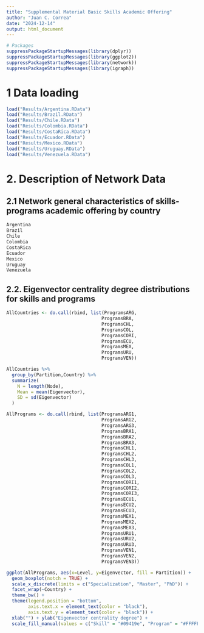 ```yaml
---
title: "Supplemental Material Basic Skills Academic Offering"
author: "Juan C. Correa"
date: "2024-12-14"
output: html_document
---
```


```r
# Packages
suppressPackageStartupMessages(library(dplyr))
suppressPackageStartupMessages(library(ggplot2))
suppressPackageStartupMessages(library(network))
suppressPackageStartupMessages(library(igraph))
```



# 1 Data loading
```r
load("Results/Argentina.RData")
load("Results/Brazil.RData")
load("Results/Chile.RData")
load("Results/Colombia.RData")
load("Results/CostaRica.RData")
load("Results/Ecuador.RData")
load("Results/Mexico.RData")
load("Results/Uruguay.RData")
load("Results/Venezuela.RData")

```

# 2. Description of Network Data

## 2.1 Network general characteristics of skills-programs academic offering by country

```r
Argentina
Brazil
Chile
Colombia
CostaRica
Ecuador
Mexico
Uruguay
Venezuela
```



## 2.2. Eigenvector centrality degree distributions for skills and programs
```r
AllCountries <- do.call(rbind, list(ProgramsARG,
                                   ProgramsBRA,
                                   ProgramsCHL,
                                   ProgramsCOL,
                                   ProgramsCORI,
                                   ProgramsECU,
                                   ProgramsMEX,
                                   ProgramsURU,
                                   ProgramsVEN))

AllCountries %>%
  group_by(Partition,Country) %>%
  summarize(
    N = length(Node),
    Mean = mean(Eigenvector),
    SD = sd(Eigenvector)
  )

AllPrograms <- do.call(rbind, list(ProgramsARG1,
                                   ProgramsARG2,
                                   ProgramsARG3,
                                   ProgramsBRA1,
                                   ProgramsBRA2,
                                   ProgramsBRA3,
                                   ProgramsCHL1,
                                   ProgramsCHL2,
                                   ProgramsCHL3,
                                   ProgramsCOL1,
                                   ProgramsCOL2,
                                   ProgramsCOL3,
                                   ProgramsCORI1,
                                   ProgramsCORI2,
                                   ProgramsCORI3,
                                   ProgramsECU1,
                                   ProgramsECU2,
                                   ProgramsECU3,
                                   ProgramsMEX1,
                                   ProgramsMEX2,
                                   ProgramsMEX3,
                                   ProgramsURU1,
                                   ProgramsURU2,
                                   ProgramsURU3,
                                   ProgramsVEN1,
                                   ProgramsVEN2,
                                   ProgramsVEN3))
```



```r
ggplot(AllPrograms, aes(x=Level, y=Eigenvector, fill = Partition)) +
  geom_boxplot(notch = TRUE) +
  scale_x_discrete(limits = c("Specialization", "Master", "PhD")) +
  facet_wrap(~Country) +
  theme_bw() +
  theme(legend.position = "bottom",
        axis.text.x = element_text(color = "black"),
        axis.text.y = element_text(color = "black")) +
  xlab("") + ylab("Eigenvector centrality degree") +
  scale_fill_manual(values = c("Skill" = "#09419e", "Program" = "#FFFFFF"))
```


